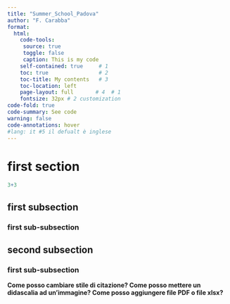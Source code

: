 ```yaml
---
title: "Summer_School_Padova"
author: "F. Carabba"
format: 
  html:
    code-tools: 
     source: true
     toggle: false
     caption: This is my code
    self-contained: true     # 1
    toc: true                # 2   
    toc-title: My contents   # 3
    toc-location: left
    page-layout: full       # 4  # 1
    fontsize: 32px # 2 customization
code-fold: true
code-summary: See code
warning: false
code-annotations: hover
#lang: it #5 il defualt è inglese
---
```


# first section


```r
3+3
```

## first subsection



### first sub-subsection


## second subsection


### first sub-subsection

**Come posso cambiare stile di citazione? Come posso mettere un didascalia ad un'immagine? Come posso aggiungere file PDF o file xlsx?**
